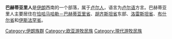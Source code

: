 '''巴赫蒂亚里人'''是[[伊朗|伊朗]]西南的一个部落，属于[[卢尔人|卢尔人]]，语言{{le|巴赫蒂亚里语|Bakhtiari dialect}}为[[卢尔语|卢尔语]]方言。巴赫蒂亚里人主要居住在[[恰哈马哈勒－巴赫蒂亚里省|恰哈马哈勒－巴赫蒂亚里省]]、[[胡齐斯坦省|胡齐斯坦省]]东部、[[洛雷斯坦省|洛雷斯坦省]]、[[布什尔省|布什尔省]]和[[伊斯法罕省|伊斯法罕省]]。

[[Category:伊朗族群|Category:伊朗族群]]
[[Category:欧亚游牧民族|Category:欧亚游牧民族]]
[[Category:現代游牧民族|Category:現代游牧民族]]